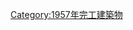 {{Commonscat|Bridges completed in 1957}}
{{Cat nav 10years|20世紀橋梁|1957||年完工橋梁}}

[[Category:1957年完工建築物|Category:1957年完工建築物]]